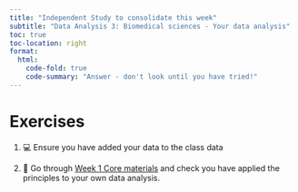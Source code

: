 ```yaml
---
title: "Independent Study to consolidate this week"
subtitle: "Data Analysis 3: Biomedical sciences - Your data analysis"
toc: true
toc-location: right
format:
  html:
    code-fold: true
    code-summary: "Answer - don't look until you have tried!"
---
```


# Exercises

1.  💻 Ensure you have added your data to the class data


2.  📖 Go through [Week 1 Core materials](../week-1/overview.html) 
    and check you have applied the principles to your own data analysis.
